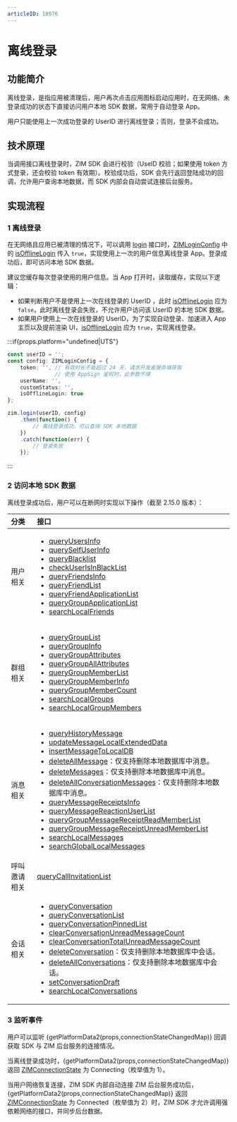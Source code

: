 ```yaml
---
articleID: 18976
---
```



# 离线登录

## 功能简介

离线登录，是指应用被清理后，用户再次点击应用图标启动应用时，在无网络、未登录成功的状态下直接访问用户本地 SDK 数据，常用于自动登录 App。

<Note title="说明">

用户只能使用上一次成功登录的 UserID 进行离线登录；否则，登录不会成功。
</Note>

## 技术原理

当调用接口离线登录时，ZIM SDK 会进行校验（UseID 校验；如果使用 token 方式登录，还会校验 token 有效期）。校验成功后，SDK 会先行返回登陆成功的回调，允许用户查询本地数据，而 SDK 内部会自动尝试连接后台服务。

## 实现流程

### 1 离线登录

在无网络且应用已被清理的情况下，可以调用 [login](@login__2) 接口时，[ZIMLoginConfig](@-ZIMLoginConfig) 中的 [isOfflineLogin](@isOfflineLogin) 传入 `true`，实现使用上一次的用户信息离线登录 App。登录成功后，即可访问本地 SDK 数据。 

<Note title="说明">

建议您缓存每次登录使用的用户信息。当 App 打开时，读取缓存，实现以下逻辑：
- 如果判断用户不是使用上一次在线登录的 UserID ，此时 [isOfflineLogin](@isOfflineLogin) 应为 `false`，此时离线登录会失败，不允许用户访问该 UserID 的本地 SDK 数据。
- 如果用户使用上一次在线登录的 UserID，为了实现自动登录、加速进入 App 主页以及提前渲染 UI，[isOfflineLogin](@isOfflineLogin) 应为 `true`，实现离线登录。
</Note>



:::if{props.platform="undefined|UTS"}
<CodeGroup>
```typescript title="示例代码"
const userID = '';
const config: ZIMLoginConfig = {
    token: '', // 有效时长不能超过 24 天，请求开发者服务端获取
               // 使用 AppSign 鉴权时，此参数不填
    userName: '',
    customStatus: '',
    isOfflineLogin: true
};

zim.login(userID, config)
    .then(function() {
        // 离线登录成功，可以查询 SDK 本地数据
    })
    .catch(function(err) {
        // 登录失败
    });
```
</CodeGroup>
:::

### 2 访问本地 SDK 数据

离线登录成功后，用户可以在断网时实现以下操作（截至 2.15.0 版本）：

| 分类 | 接口 |
| :-- | :-- |
| 用户相关 | <ul><li>[queryUsersInfo](@queryUsersInfo)</li><li>[querySelfUserInfo](@querySelfUserInfo)</li><li>[queryBlacklist](@queryBlacklist)</li><li>[checkUserIsInBlackList](@checkUserIsInBlackList)</li><li>[queryFriendsInfo](@queryFriendsInfo)</li><li>[queryFriendList](@queryFriendList)</li><li>[queryFriendApplicationList](@queryFriendApplicationList)</li><li>[queryGroupApplicationList](@queryGroupApplicationList)</li><li>[searchLocalFriends](@searchLocalFriends)</li></ul> |
| 群组相关 | <ul><li>[queryGroupList](@queryGroupList)</li><li>[queryGroupInfo](@queryGroupInfo)</li><li>[queryGroupAttributes](@queryGroupAttributes)</li><li>[queryGroupAllAttributes](@queryGroupAllAttributes)</li><li>[queryGroupMemberList](@queryGroupMemberList)</li><li>[queryGroupMemberInfo](@queryGroupMemberInfo)</li><li>[queryGroupMemberCount](@queryGroupMemberCount)</li><li>[searchLocalGroups](@searchLocalGroups)</li><li>[searchLocalGroupMembers](@searchLocalGroupMembers)</li></ul> |
| 消息相关 | <ul><li>[queryHistoryMessage](@queryHistoryMessage)</li><li>[updateMessageLocalExtendedData](@updateMessageLocalExtendedData)</li><li>[insertMessageToLocalDB](@insertMessageToLocalDB)</li><li>[deleteAllMessage](@deleteAllMessage)：仅支持删除本地数据库中消息。</li><li>[deleteMessages](@deleteMessages)：仅支持删除本地数据库中消息。</li><li>[deleteAllConversationMessages](@deleteAllConversationMessages)：仅支持删除本地数据库中消息。</li><li>[queryMessageReceiptsInfo](@queryMessageReceiptsInfo)</li><li>[queryMessageReactionUserList](@queryMessageReactionUserList)</li><li>[queryGroupMessageReceiptReadMemberList](@queryGroupMessageReceiptReadMemberList)</li><li>[queryGroupMessageReceiptUnreadMemberList](@queryGroupMessageReceiptUnreadMemberList)</li><li>[searchLocalMessages](@searchLocalMessages)</li><li>[searchGlobalLocalMessages](@searchGlobalLocalMessages)</li></ul> |
| 呼叫邀请相关 | [queryCallInvitationList](@queryCallInvitationList) |
| 会话相关 | <ul><li>[queryConversation](@queryConversation)</li><li>[queryConversationList](@queryConversationList)</li><li>[queryConversationPinnedList](@queryConversationPinnedList)</li><li>[clearConversationUnreadMessageCount](@clearConversationUnreadMessageCount)</li><li>[clearConversationTotalUnreadMessageCount](@clearConversationTotalUnreadMessageCount)</li><li>[deleteConversation](@deleteConversation)：仅支持删除本地数据库中会话。</li><li>[deleteAllConversations](@deleteAllConversations)：仅支持删除本地数据库中会话。</li><li>[setConversationDraft](@setConversationDraft)</li><li>[searchLocalConversations](@searchLocalConversations)</li></ul> |

### 3 监听事件

用户可以监听 {getPlatformData2(props,connectionStateChangedMap)} 回调获取 SDK 与 ZIM 后台服务的连接情况。

当离线登录成功时，{getPlatformData2(props,connectionStateChangedMap)} 返回 [ZIMConnectionState](@-ZIMConnectionState) 为 Connecting（枚举值为 1）。

当用户网络恢复连接，ZIM SDK 内部自动连接 ZIM 后台服务成功后，{getPlatformData2(props,connectionStateChangedMap)} 返回 [ZIMConnectionState](@-ZIMConnectionState) 为 Connected（枚举值为 2）时，ZIM SDK 才允许调用强依赖网络的接口，并同步后台数据。
